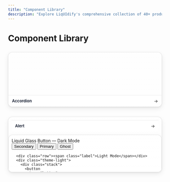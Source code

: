 ```yaml
---
title: "Component Library"
description: "Explore LiqUIdify's comprehensive collection of 40+ production-ready React components"
---
```


# Component Library

<!-- STATIC_COMPONENT_GRID:start -->

<div id="liquidify-static-component-grid">
  <style>
#liquidify-static-component-grid {
  margin: 28px 0 8px;
}
#liquidify-static-component-grid .grid {
  display: grid;
  gap: 16px;
  grid-template-columns: repeat(auto-fill, minmax(260px, 1fr));
}
#liquidify-static-component-grid .tile {
  position: relative;
  border-radius: 14px;
  overflow: clip;
  border: 1px solid rgba(0,0,0,0.1);
  background: linear-gradient(180deg, rgba(255,255,255,0.66), rgba(255,255,255,0.35));
  box-shadow:
    0 6px 16px rgba(0,0,0,0.08),
    0 2px 4px rgba(0,0,0,0.06);
  transition: transform 0.16s ease, box-shadow 0.16s ease, border-color 0.16s ease;
}
#liquidify-static-component-grid .tile:hover {
  transform: translateY(-2px);
  box-shadow:
    0 12px 28px rgba(0,0,0,0.12),
    0 4px 10px rgba(0,0,0,0.08);
  border-color: rgba(0,0,0,0.16);
}
#liquidify-static-component-grid .thumb {
  position: relative;
  min-height: 140px;
  max-height: 180px;
  overflow: hidden;
  display: block;
}
#liquidify-static-component-grid .thumb-inner {
  /* Let previews define their own look; constrain with padding */
  padding: 10px;
}
#liquidify-static-component-grid .meta {
  display: flex;
  align-items: center;
  justify-content: space-between;
  gap: 8px;
  padding: 10px 12px;
  border-top: 1px solid rgba(0,0,0,0.08);
  background: rgba(255,255,255,0.6);
  backdrop-filter: blur(8px);
  -webkit-backdrop-filter: blur(8px);
}
#liquidify-static-component-grid .title {
  font-size: 13px;
  font-weight: 600;
  color: #0f172a;
}
#liquidify-static-component-grid .link {
  text-decoration: none;
  color: inherit;
}
@media (prefers-color-scheme: dark) {
  #liquidify-static-component-grid .tile {
    border-color: rgba(255,255,255,0.14);
    background: linear-gradient(180deg, rgba(20,20,25,0.5), rgba(20,20,25,0.35));
    box-shadow:
      0 8px 20px rgba(0,0,0,0.35),
      0 1px 2px rgba(0,0,0,0.2) inset;
  }
  #liquidify-static-component-grid .meta {
    border-top-color: rgba(255,255,255,0.1);
    background: rgba(255,255,255,0.05);
  }
  #liquidify-static-component-grid .title {
    color: #e5e7eb;
  }
}
  </style>
  <div class="grid">
<a class="link" href="/components/accordion" aria-label="accordion component">
  <div class="tile">
    <div class="thumb">
      <div class="thumb-inner">
        <div id="liquidify-static-thumb-accordion">
  <style>

  </style>
  
</div>
      </div>
    </div>
    <div class="meta">
      <div class="title">Accordion</div>
      <span aria-hidden="true">→</span>
    </div>
  </div>
</a>
<a class="link" href="/components/alert" aria-label="alert component">
  <div class="tile">
    <div class="thumb">
      <div class="thumb-inner">
        <div id="liquidify-static-thumb-alert">
  <style>

  </style>
  <div
</div>
      </div>
    </div>
    <div class="meta">
      <div class="title">Alert</div>
      <span aria-hidden="true">→</span>
    </div>
  </div>
</a>
<a class="link" href="/components/button" aria-label="button component">
  <div class="tile">
    <div class="thumb">
      <div class="thumb-inner">
        <div id="liquidify-static-thumb-button">
  <style>
#liquidify-static-button-preview, #liquidify-static-button-preview{
        height: 100%;
        margin: 0;
      }#liquidify-static-button-preview{
        font-family:
          system-ui,
          -apple-system,
          Segoe UI,
          Roboto,
          Helvetica,
          Arial,
          sans-serif;
        background:
          radial-gradient(
            80rem 60rem at 20% 20%,
            rgba(162, 210, 255, 0.3),
            transparent 60%
          ),
          radial-gradient(
            80rem 60rem at 80% 30%,
            rgba(255, 183, 248, 0.28),
            transparent 60%
          ),
          linear-gradient(135deg, #c9e7ff 0%, #d9d0ff 45%, #ffc9dc 100%);
        display: grid;
        place-items: center;
        padding: 24px;
      }#liquidify-static-button-preview .canvas{
        width: 100%;
        max-width: 720px;
        display: grid;
        gap: 24px;
      }#liquidify-static-button-preview .row{
        display: flex;
        gap: 16px;
        flex-wrap: wrap;
        align-items: center;
      }#liquidify-static-button-preview .label{
        color: #d7dbffcc;
        font-weight: 600;
        letter-spacing: 0.02em;
      }#liquidify-static-button-preview /* Extracted essentials from apps/docs/styles/liquid-glass.css */ #liquidify-static-button-preview{
        /* Base defaults (light-ish) */
        --lg-bg-color: rgba(255, 255, 255, 0.4);
        --lg-bg-readable: rgba(255, 255, 255, 0.75);
        --lg-highlight: rgba(255, 255, 255, 0.85);
        --lg-text: #1a1d21;
        --lg-text-inverse: #ffffff;
        --lg-accent: #007aff;
        --lg-primary: #007aff;
        --lg-primary-light: #5ac8fa;
        --lg-shadow-main:
          0 6px 6px rgba(0, 0, 0, 0.2), 0 0 20px rgba(0, 0, 0, 0.1);
        --lg-shine-shadow:
          inset -10px -8px 0px -11px rgba(255, 255, 255, 1),
          inset 0px -9px 0px -8px rgba(255, 255, 255, 1);
        --lg-shine-filter: blur(1px) drop-shadow(10px 4px 6px black)
          brightness(115%);
        --lg-transition: all 0.4s cubic-bezier(0.175, 0.885, 0.32, 2.2);
        --lg-radius-sm: 1rem; /* 16px */
        --lg-radius-md: 1.25rem; /* 20px */
      }#liquidify-static-button-preview /* Scoped theme variables */ .theme-dark{
        --lg-bg-color: rgba(20, 20, 25, 0.35);
        --lg-bg-readable: rgba(20, 20, 25, 0.75);
        --lg-text: #ffffff;
        --lg-text-inverse: #1a1d21;
        --lg-accent: #5ac8fa;
      }#liquidify-static-button-preview .theme-light{
        /* Lighter glass without adding opaque backgrounds */
        --lg-bg-color: rgba(
          255,
          255,
          255,
          0.28
        ); /* less tint, more see-through */
        --lg-bg-readable: rgba(255, 255, 255, 0.55);
        --lg-highlight: rgba(255, 255, 255, 0.9);
        --lg-text: #1a1d21;
        --lg-text-inverse: #ffffff;
        --lg-accent: #007aff;
      }#liquidify-static-button-preview /* Light theme refinements to reduce milkiness */ .theme-light .liquid-glass{
        border-color: rgba(255, 255, 255, 0.14);
      }#liquidify-static-button-preview .theme-light .liquid-glass::before{
        backdrop-filter: blur(10px) saturate(160%);
        -webkit-backdrop-filter: blur(10px) saturate(160%);
        background: rgba(255, 255, 255, 0.03);
      }#liquidify-static-button-preview .theme-light .liquid-glass::after{
        background: rgba(255, 255, 255, 0.06);
        opacity: 0.45;
      }#liquidify-static-button-preview /* Optional demo surfaces (keep fully translucent) */ .surface-light{
        padding: 16px;
        border-radius: 16px;
        border: 1px solid #ffffff22;
      }#liquidify-static-button-preview /* Make ghost variant even more translucent on light theme */ .theme-light .liquid-glass-button-ghost.liquid-glass{
        border-color: rgba(255, 255, 255, 0.1);
        box-shadow: 0 4px 10px rgba(0, 0, 0, 0.08);
      }#liquidify-static-button-preview .theme-light .liquid-glass-button-ghost.liquid-glass::before{
        backdrop-filter: blur(8px) saturate(140%);
        -webkit-backdrop-filter: blur(8px) saturate(140%);
        background: rgba(255, 255, 255, 0.015);
      }#liquidify-static-button-preview .theme-light .liquid-glass-button-ghost.liquid-glass::after{
        background: rgba(255, 255, 255, 0.04);
        opacity: 0.35;
      }#liquidify-static-button-preview /* Ensure a readable ghost in dark mode with subtle depth */ .theme-dark .liquid-glass-button-ghost.liquid-glass{
        border-color: rgba(255, 255, 255, 0.22); /* slightly stronger edge */
        color: #fff;
        text-shadow: 0 1px 1px rgba(0, 0, 0, 0.38);
        box-shadow:
          0 12px 20px rgba(0, 0, 0, 0.24),
          0 2px 4px rgba(0, 0, 0, 0.14);
      }#liquidify-static-button-preview .theme-dark .liquid-glass-button-ghost.liquid-glass::before{
        backdrop-filter: blur(12px) saturate(185%);
        -webkit-backdrop-filter: blur(12px) saturate(185%);
        background: rgba(255, 255, 255, 0.028);
      }#liquidify-static-button-preview .theme-dark .liquid-glass-button-ghost.liquid-glass::after{
        background: rgba(255, 255, 255, 0.14); /* a touch brighter */
        opacity: 0.62;
        box-shadow:
          inset 1px 1px 0 rgba(255, 255, 255, 0.38),
          inset 0 0 7px rgba(255, 255, 255, 0.22);
      }#liquidify-static-button-preview /* Core container (transparent + layers) */ .liquid-glass{
        position: relative;
        background: transparent;
        border-radius: var(--lg-radius-md);
        overflow: hidden;
        box-shadow: var(--lg-shadow-main);
        color: var(--lg-text);
        transition: var(--lg-transition);
        border: 1px solid rgba(255, 255, 255, 0.1);
      }#liquidify-static-button-preview .liquid-glass::before{
        content: "";
        position: absolute;
        inset: 0;
        border-radius: inherit;
        backdrop-filter: blur(12px) saturate(180%);
        -webkit-backdrop-filter: blur(12px) saturate(180%);
        background: rgba(255, 255, 255, 0.02);
        z-index: -2;
        pointer-events: none;
        transform: translateZ(0);
      }#liquidify-static-button-preview .liquid-glass::after{
        content: "";
        position: absolute;
        inset: 0;
        border-radius: inherit;
        background: rgba(255, 255, 255, 0.1);
        backdrop-filter: blur(1px);
        -webkit-backdrop-filter: blur(1px);
        box-shadow: var(--lg-shine-shadow);
        filter: var(--lg-shine-filter);
        opacity: 0.6;
        z-index: -1;
        pointer-events: none;
        transform: translateZ(0);
      }#liquidify-static-button-preview /* Button component variant */ .liquid-glass-button{
        display: inline-flex;
        align-items: center;
        justify-content: center;
        gap: 0.5rem;
        padding: 12px 28px;
        font-weight: 600;
        font-size: 1rem;
        color: var(--lg-text);
        cursor: pointer;
        user-select: none;
        border: none;
        outline: none;
        border-radius: var(--lg-radius-sm);
      }#liquidify-static-button-preview .liquid-glass-interactive{
        transition: all 0.2s ease-out;
      }#liquidify-static-button-preview .liquid-glass-interactive:hover{
        transform: scale(1.05);
      }#liquidify-static-button-preview .liquid-glass-interactive:active{
        transform: scale(0.95);
        transition: all 0.1s ease-in;
      }#liquidify-static-button-preview .liquid-glass-interactive:focus-visible{
        outline: 2px solid var(--lg-accent);
        outline-offset: 2px;
        box-shadow:
          var(--lg-shadow-main),
          0 0 0 4px rgba(0, 122, 255, 0.2);
      }#liquidify-static-button-preview /* Size helpers from library */ .liquid-glass-sm{
        border-radius: var(--lg-radius-sm);
      }#liquidify-static-button-preview .liquid-glass-md{
        border-radius: var(--lg-radius-md);
      }#liquidify-static-button-preview /* Variant fills for button (primary, #liquidify-static-button-preview secondary, #liquidify-static-button-preview ghost) */ .liquid-glass-button-primary{
        background: linear-gradient(
          135deg,
          var(--lg-primary) 0%,
          var(--lg-primary-light) 100%
        );
        color: var(--lg-text-inverse);
      }#liquidify-static-button-preview .liquid-glass-button-secondary{
        background: var(--lg-bg-color);
        color: var(--lg-text);
      }#liquidify-static-button-preview .liquid-glass-button-ghost{
        background: transparent;
        color: var(--lg-text);
      }#liquidify-static-button-preview /* Layout helpers */ .stack{
        display: flex;
        gap: 12px;
        flex-wrap: wrap;
      }
  </style>
  <div class="canvas">
      <div class="row">
        <span class="label">Liquid Glass Button — Dark Mode</span>
      </div>
      <div class="theme-dark">
        <div class="stack">
          <button
            type="button"
            class="liquid-glass elevated liquid-glass-interactive liquid-glass-button liquid-glass-md liquid-glass-button-secondary"
          >
            Secondary
          </button>
          <button
            type="button"
            class="liquid-glass elevated liquid-glass-interactive liquid-glass-button liquid-glass-md liquid-glass-button-primary"
          >
            Primary
          </button>
          <button
            type="button"
            class="liquid-glass elevated liquid-glass-interactive liquid-glass-button liquid-glass-md liquid-glass-button-ghost"
          >
            Ghost
          </button>
        </div>
      </div>

      <div class="row"><span class="label">Light Mode</span></div>
      <div class="theme-light">
        <div class="stack">
          <button
            type="button"
            class="liquid-glass elevated liquid-glass-interactive liquid-glass-button liquid-glass-md liquid-glass-button-secondary"
          >
            Secondary
          </button>
          <button
            type="button"
            class="liquid-glass elevated liquid-glass-interactive liquid-glass-button liquid-glass-md liquid-glass-button-primary"
          >
            Primary
          </button>
          <button
            type="button"
            class="liquid-glass liquid-glass-interactive liquid-glass-button liquid-glass-md liquid-glass-button-ghost"
          >
            Ghost
          </button>
        </div>
      </div>
    </div>

</div>
      </div>
    </div>
    <div class="meta">
      <div class="title">Button</div>
      <span aria-hidden="true">→</span>
    </div>
  </div>
</a>
<a class="link" href="/components/card" aria-label="card component">
  <div class="tile">
    <div class="thumb">
      <div class="thumb-inner">
        <div id="liquidify-static-thumb-card">
  <style>

  </style>
  <div class="canvas">
      <div class="row">
        <span class="label">
</div>
      </div>
    </div>
    <div class="meta">
      <div class="title">Card</div>
      <span aria-hidden="true">→</span>
    </div>
  </div>
</a>
<a class="link" href="/components/checkbox" aria-label="checkbox component">
  <div class="tile">
    <div class="thumb">
      <div class="thumb-inner">
        <div id="liquidify-static-thumb-checkbox">
  <style>
#liquidify-static-checkbox-preview, #liquidify-static-checkbox-preview{ height: 100%; margin: 0; }#liquidify-static-checkbox-preview{
        font-family: system-ui, -apple-system, Segoe UI, Roboto, Helvetica, Arial, sans-serif;
        background:
          radial-gradient(80rem 60rem at 20% 20%, rgba(162, 210, 255, 0.28), transparent 60%),
          radial-gradient(80rem 60rem at 80% 30%, rgba(255, 183, 248, 0.22), transparent 60%),
          linear-gradient(135deg, #c9e7ff 0%, #d9d0ff 45%, #ffc9dc 100%);
        display: grid; place-items: center; padding: 24px; color: #0f172a;
      }#liquidify-static-checkbox-preview{
        --lg-text: #0f172a; --lg-text-subtle: #334155;
        --lg-border: rgba(255, 255, 255, 0.22); --lg-bg-tint: rgba(255, 255, 255, 0.05);
        --lg-primary: #007aff; --lg-success: #16a34a; --lg-error: #ef4444;
        --lg-shadow: 0 12px 22px rgba(0,0,0,0.18), 0 2px 6px rgba(0,0,0,0.1);
        --lg-radius-md: 12px; --lg-transition: 160ms cubic-bezier(0.2, 0.8, 0.2, 1);
      }#liquidify-static-checkbox-preview .theme-dark{ --lg-text: #f8fafc; --lg-text-subtle: #cbd5e1; --lg-border: rgba(255,255,255,0.18); --lg-bg-tint: rgba(255,255,255,0.03); }#liquidify-static-checkbox-preview .canvas{ width: 100%; max-width: 900px; display: grid; gap: 18px; }#liquidify-static-checkbox-preview .row{ display: flex; gap: 16px; align-items: center; flex-wrap: wrap; }#liquidify-static-checkbox-preview .label{ color: #111827cc; font-weight: 600; letter-spacing: 0.02em; }#liquidify-static-checkbox-preview .theme-dark .label{ color: #e5e7ebcc; }#liquidify-static-checkbox-preview .surface{ padding: 16px; border-radius: 16px; border: 1px solid rgba(255,255,255,0.12); background: rgba(255,255,255,0.06); backdrop-filter: blur(6px); -webkit-backdrop-filter: blur(6px); }#liquidify-static-checkbox-preview .stack{ display: grid; grid-template-columns: repeat(auto-fit, minmax(240px, 1fr)); gap: 14px 18px; }#liquidify-static-checkbox-preview .group{ display: grid; gap: 10px; }#liquidify-static-checkbox-preview .field-label{ font-size: 12px; font-weight: 600; letter-spacing: 0.015em; color: var(--lg-text-subtle); }#liquidify-static-checkbox-preview .chk{ --size: 18px; display: inline-flex; align-items: center; gap: 10px; user-select: none; cursor: pointer; color: var(--lg-text); font-weight: 500; letter-spacing: 0.01em; }#liquidify-static-checkbox-preview .box{ position: relative; width: var(--size); height: var(--size); border-radius: 6px; border: 1px solid var(--lg-border); background: transparent; box-shadow: var(--lg-shadow); overflow: hidden; isolation: isolate; }#liquidify-static-checkbox-preview .box::before{ content: ""; position: absolute; inset: 0; border-radius: inherit; backdrop-filter: blur(10px) saturate(170%); -webkit-backdrop-filter: blur(10px) saturate(170%); background: var(--lg-bg-tint); z-index: -2; }#liquidify-static-checkbox-preview .box::after{ content: ""; position: absolute; inset: 0; border-radius: inherit; background: linear-gradient(to bottom, rgba(255,255,255,0.18), rgba(255,255,255,0.06)); opacity: 0.6; z-index: -1; }#liquidify-static-checkbox-preview .native{ position: absolute; opacity: 0; pointer-events: none; }#liquidify-static-checkbox-preview .mark{ position: absolute; inset: 0; display: grid; place-items: center; opacity: 0; transform: scale(0.7); transition: opacity var(--lg-transition), transform var(--lg-transition); color: white; }#liquidify-static-checkbox-preview .check-bg{ position: absolute; inset: 0; border-radius: 6px; background: linear-gradient(135deg, #2ea0ff, #007aff 60%); opacity: 0; transition: opacity var(--lg-transition); }#liquidify-static-checkbox-preview .native:focus-visible + .box{ outline: 2px solid rgba(0, 122, 255, 0.6); outline-offset: 2px; }#liquidify-static-checkbox-preview .native:checked + .box .check-bg{ opacity: 1; }#liquidify-static-checkbox-preview .native:checked + .box .mark{ opacity: 1; transform: scale(1); }#liquidify-static-checkbox-preview .chk.disabled{ opacity: 0.65; cursor: not-allowed; }#liquidify-static-checkbox-preview .variant-success .check-bg{ background: linear-gradient(135deg, #28d37a, #16a34a 60%); }#liquidify-static-checkbox-preview .variant-error .check-bg{ background: linear-gradient(135deg, #ff7a7a, #ef4444 60%); }@media (max-width: 480px){#liquidify-static-checkbox-preview .surface{ padding: 12px; }}@media (prefers-reduced-motion: reduce){#liquidify-static-checkbox-preview .mark, #liquidify-static-checkbox-preview .check-bg{ transition: none; }}
  </style>
  <div class="canvas">
      <div class="row"><span class="label">Liquid Glass Checkbox — Dark</span></div>
      <div class="theme-dark surface">
        <div class="stack" role="group" aria-label="Checkbox dark examples">
          <div class="group">
            <div class="field-label">Default</div>
            <label class="chk">
              <input class="native" type="checkbox" />
              <span class="box">
                <span class="check-bg"></span>
                <span class="mark" aria-hidden="true">
                  <svg width="14" height="14" viewBox="0 0 24 24" fill="none" stroke="currentColor" stroke-width="3" stroke-linecap="round" stroke-linejoin="round">
                    <polyline points="20 6 9 17 4 12" />
                  </svg>
                </span>
              </span>
              Receive updates
            </label>
            <label class="chk">
              <input class="native" type="checkbox" checked />
              <span class="box">
                <span class="check-bg"></span>
                <span class="mark" aria-hidden="true">
                  <svg width="14" height="14" viewBox="0 0 24 24" fill="none" stroke="currentColor" stroke-width="3" stroke-linecap="round" stroke-linejoin="round">
                    <polyline points="20 6 9 17 4 12" />
                  </svg>
                </span>
              </span>
              Marketing emails
            </label>
          </div>

          <div class="group variant-success">
            <div class="field-label">Success</div>
            <label class="chk">
              <input class="native" type="checkbox" checked />
              <span class="box">
                <span class="check-bg"></span>
                <span class="mark" aria-hidden="true">
                  <svg width="14" height="14" viewBox="0 0 24 24" fill="none" stroke="currentColor" stroke-width="3" stroke-linecap="round" stroke-linejoin="round">
                    <polyline points="20 6 9 17 4 12" />
                  </svg>
                </span>
              </span>
              Terms accepted
            </label>
          </div>

          <div class="group variant-error">
            <div class="field-label">Error</div>
            <label class="chk">
              <input class="native" type="checkbox" />
              <span class="box">
                <span class="check-bg"></span>
                <span class="mark" aria-hidden="true">
                  <svg width="14" height="14" viewBox="0 0 24 24" fill="none" stroke="currentColor" stroke-width="3" stroke-linecap="round" stroke-linejoin="round">
                    <polyline points="20 6 9 17 4 12" />
                  </svg>
                </span>
              </span>
              I agree (required)
            </label>
          </div>

          <div class="group">
            <div class="field-label">Disabled</div>
            <label class="chk disabled" aria-disabled="true">
              <input class="native" type="checkbox" disabled checked />
              <span class="box">
                <span class="check-bg"></span>
                <span class="mark" aria-hidden="true">
                  <svg width="14" height="14" viewBox="0 0 24 24" fill="none" stroke="currentColor" stroke-width="3" stroke-linecap="round" stroke-linejoin="round">
                    <polyline points="20 6 9 17 4 12" />
                  </svg>
                </span>
              </span>
              Notifications
            </label>
          </div>
        </div>
      </div>

      <div class="row"><span class="label">Light</span></div>
      <div class="surface">
        <div class="stack" role="group" aria-label="Checkbox light examples">
          <label class="chk">
            <input class="native" type="checkbox" />
            <span class="box">
              <span class="check-bg"></span>
              <span class="mark" aria-hidden="true">
                <svg width="14" height="14" viewBox="0 0 24 24" fill="none" stroke="currentColor" stroke-width="3" stroke-linecap="round" stroke-linejoin="round">
                  <polyline points="20 6 9 17 4 12" />
                </svg>
              </span>
            </span>
            Subscribe
          </label>
          <label class="chk">
            <input class="native" type="checkbox" checked />
            <span class="box">
              <span class="check-bg"></span>
              <span class="mark" aria-hidden="true">
                <svg width="14" height="14" viewBox="0 0 24 24" fill="none" stroke="currentColor" stroke-width="3" stroke-linecap="round" stroke-linejoin="round">
                  <polyline points="20 6 9 17 4 12" />
                </svg>
              </span>
            </span>
            Newsletter
          </label>
        </div>
      </div>
    </div>

</div>
      </div>
    </div>
    <div class="meta">
      <div class="title">Checkbox</div>
      <span aria-hidden="true">→</span>
    </div>
  </div>
</a>
<a class="link" href="/components/checkbox-group" aria-label="checkbox-group component">
  <div class="tile">
    <div class="thumb">
      <div class="thumb-inner">
        <div id="liquidify-static-thumb-checkbox-group">
  <style>

  </style>
  
</div>
      </div>
    </div>
    <div class="meta">
      <div class="title">Checkbox Group</div>
      <span aria-hidden="true">→</span>
    </div>
  </div>
</a>
<a class="link" href="/components/combobox" aria-label="combobox component">
  <div class="tile">
    <div class="thumb">
      <div class="thumb-inner">
        <div id="liquidify-static-thumb-combobox">
  <style>

  </style>
  
</div>
      </div>
    </div>
    <div class="meta">
      <div class="title">Combobox</div>
      <span aria-hidden="true">→</span>
    </div>
  </div>
</a>
<a class="link" href="/components/input" aria-label="input component">
  <div class="tile">
    <div class="thumb">
      <div class="thumb-inner">
        <div id="liquidify-static-thumb-input">
  <style>
#liquidify-static-input-preview, #liquidify-static-input-preview{
        height: 100%;
        margin: 0;
      }#liquidify-static-input-preview{
        font-family:
          system-ui,
          -apple-system,
          Segoe UI,
          Roboto,
          Helvetica,
          Arial,
          sans-serif;
        background:
          radial-gradient(
            80rem 60rem at 20% 20%,
            rgba(162, 210, 255, 0.28),
            transparent 60%
          ),
          radial-gradient(
            80rem 60rem at 80% 30%,
            rgba(255, 183, 248, 0.22),
            transparent 60%
          ),
          linear-gradient(135deg, #c9e7ff 0%, #d9d0ff 45%, #ffc9dc 100%);
        display: grid;
        place-items: center;
        padding: 24px;
        color: #0f172a;
      }#liquidify-static-input-preview /* Tokens */ #liquidify-static-input-preview{
        --lg-text: #0f172a;
        --lg-text-subtle: #334155;
        --lg-text-inverse: #ffffff;

        --lg-border: rgba(255, 255, 255, 0.22);
        --lg-border-strong: rgba(255, 255, 255, 0.32);
        --lg-bg-tint: rgba(255, 255, 255, 0.05);

        --lg-primary: #007aff;
        --lg-success: #16a34a;
        --lg-error: #ef4444;
        --lg-warning: #d97706;

        --lg-shadow:
          0 12px 22px rgba(0, 0, 0, 0.18), 0 2px 6px rgba(0, 0, 0, 0.1);

        --lg-radius-sm: 10px;
        --lg-radius-md: 12px;

        --lg-transition: 160ms cubic-bezier(0.2, 0.8, 0.2, 1);
      }#liquidify-static-input-preview .theme-dark{
        --lg-text: #f8fafc;
        --lg-text-subtle: #cbd5e1;
        --lg-border: rgba(255, 255, 255, 0.18);
        --lg-border-strong: rgba(255, 255, 255, 0.3);
        --lg-bg-tint: rgba(255, 255, 255, 0.03);
      }#liquidify-static-input-preview /* Layout helpers */ .canvas{
        width: 100%;
        max-width: 1000px;
        display: grid;
        gap: 18px;
      }#liquidify-static-input-preview .row{
        display: flex;
        gap: 16px;
        flex-wrap: wrap;
        align-items: center;
      }#liquidify-static-input-preview .label{
        color: #111827cc;
        font-weight: 600;
        letter-spacing: 0.02em;
      }#liquidify-static-input-preview .theme-dark .label{
        color: #e5e7ebcc;
      }#liquidify-static-input-preview .stack{
        display: grid;
        grid-template-columns: repeat(auto-fit, minmax(260px, 1fr));
        gap: 16px;
        width: 100%;
      }#liquidify-static-input-preview /* Field block: label + control + message */ .field-block{
        display: grid;
        gap: 8px;
        min-width: 0;
      }#liquidify-static-input-preview .field-label{
        font-size: 12px;
        font-weight: 600;
        letter-spacing: 0.015em;
        color: var(--lg-text-subtle);
      }#liquidify-static-input-preview .field-msg{
        font-size: 12px;
        line-height: 1.3;
        color: var(--lg-text-subtle);
        min-height: 1em;
      }#liquidify-static-input-preview .field-msg.success{
        color: #16a34a;
      }#liquidify-static-input-preview .field-msg.error{
        color: #ef4444;
      }#liquidify-static-input-preview .field-msg.warning{
        color: #d97706;
      }#liquidify-static-input-preview /* Liquid-glass field wrapper */ .field{
        position: relative;
        border-radius: var(--lg-radius-md);
        border: 1px solid var(--lg-border);
        background: transparent;
        overflow: hidden;
        isolation: isolate;
        box-shadow: var(--lg-shadow);
        transition:
          border-color var(--lg-transition),
          box-shadow var(--lg-transition);
      }#liquidify-static-input-preview .field::before{
        content: "";
        position: absolute;
        inset: 0;
        border-radius: inherit;
        backdrop-filter: blur(12px) saturate(175%);
        -webkit-backdrop-filter: blur(12px) saturate(175%);
        background: var(--lg-bg-tint);
        z-index: -2;
        pointer-events: none;
        transform: translateZ(0);
      }#liquidify-static-input-preview .field::after{
        content: "";
        position: absolute;
        inset: 0;
        border-radius: inherit;
        background: linear-gradient(
          to bottom,
          rgba(255, 255, 255, 0.16),
          rgba(255, 255, 255, 0.07)
        );
        filter: brightness(1.04);
        opacity: 0.55;
        z-index: -1;
        pointer-events: none;
      }#liquidify-static-input-preview /* Input element */ .input{
        appearance: none;
        -webkit-appearance: none;
        width: 100%;
        min-width: 0;
        padding: 12px 12px 12px 40px;
        background: transparent;
        border: none;
        outline: none;
        color: var(--lg-text);
        font-size: 14px;
        font-weight: 500;
        letter-spacing: 0.01em;
        caret-color: var(--lg-primary);
      }#liquidify-static-input-preview .input::placeholder{
        color: rgba(51, 65, 85, 0.7);
      }#liquidify-static-input-preview /* Leading icon (decorative) */ .icon{
        position: absolute;
        left: 12px;
        top: 50%;
        transform: translateY(-50%);
        width: 18px;
        height: 18px;
        opacity: 0.9;
        color: var(--lg-text-subtle);
        pointer-events: none;
      }#liquidify-static-input-preview .icon svg{
        display: block;
        width: 100%;
        height: 100%;
      }#liquidify-static-input-preview /* Focus ring (pure CSS) */ .focus-ring{
        position: absolute;
        inset: -3px;
        border-radius: calc(var(--lg-radius-md) + 3px);
        pointer-events: none;
        opacity: 0;
        transition: opacity var(--lg-transition);
        box-shadow:
          0 0 0 3px rgba(0, 122, 255, 0.15),
          0 0 0 1px rgba(0, 122, 255, 0.6) inset;
      }#liquidify-static-input-preview .input:focus-visible ~ .focus-ring{
        opacity: 1;
      }#liquidify-static-input-preview /* Semantic states */ .field.is-success{
        border-color: rgba(22, 163, 74, 0.6);
      }#liquidify-static-input-preview .field.is-error{
        border-color: rgba(239, 68, 68, 0.65);
      }#liquidify-static-input-preview .field.is-warning{
        border-color: rgba(217, 119, 6, 0.65);
      }#liquidify-static-input-preview /* Disabled / read-only */ .input:disabled{
        opacity: 0.7;
        cursor: not-allowed;
      }#liquidify-static-input-preview .input[readonly]{
        opacity: 0.95;
      }#liquidify-static-input-preview /* Demo surface container (kept translucent) */ .surface{
        padding: 16px;
        border-radius: 16px;
        border: 1px solid rgba(255, 255, 255, 0.12);
        background: rgba(255, 255, 255, 0.06);
        backdrop-filter: blur(6px);
        -webkit-backdrop-filter: blur(6px);
      }#liquidify-static-input-preview /* Mobile tweaks */ @media (max-width: 480px){
        .surface {
          padding: 12px;
        }
        .input {
          font-size: 13.5px;
          padding: 10px 10px 10px 38px;
        }
      }#liquidify-static-input-preview /* Reduced motion */ @media (prefers-reduced-motion: reduce){
        .field,
        .focus-ring {
          transition: none;
        }
      }

  </style>
  <div class="canvas">
      <div class="row">
        <span class="label">Liquid Glass Input — Dark Mode</span>
      </div>

      <div class="theme-dark surface">
        <div
          class="stack"
          role="group"
          aria-label="Static liquid glass input preview (dark)"
        >
          <!-- Default -->
          <div class="field-block">
            <label class="field-label" for="dark-name">Name</label>
            <div class="field">
              <span class="icon" aria-hidden="true">
                <svg
                  viewBox="0 0 24 24"
                  fill="none"
                  stroke="currentColor"
                  stroke-width="1.8"
                  stroke-linecap="round"
                  stroke-linejoin="round"
                >
                  <path d="M20 21v-2a4 4 0 0 0-4-4H8a4 4 0 0 0-4 4v2" />
                  <circle cx="12" cy="7" r="4" />
                </svg>
              </span>
              <input
                id="dark-name"
                class="input"
                type="text"
                placeholder="Enter your name"
              />
              <span class="focus-ring" aria-hidden="true"></span>
            </div>
            <div class="field-msg" aria-live="polite"></div>
          </div>

          <!-- Email (success) -->
          <div class="field-block">
            <label class="field-label" for="dark-email">Email Address</label>
            <div class="field is-success">
              <span class="icon" aria-hidden="true">
                <svg
                  viewBox="0 0 24 24"
                  fill="none"
                  stroke="currentColor"
                  stroke-width="1.8"
                  stroke-linecap="round"
                  stroke-linejoin="round"
                >
                  <path d="M4 8l8 5 8-5" />
                  <rect x="4" y="4" width="16" height="16" rx="2" ry="2"></rect>
                </svg>
              </span>
              <input
                id="dark-email"
                class="input"
                type="email"
                placeholder="name@domain.com"
                value="hello@liquidify.dev"
              />
              <span class="focus-ring" aria-hidden="true"></span>
            </div>
            <div class="field-msg success" aria-live="polite">Looks good</div>
          </div>

          <!-- Password (error) -->
          <div class="field-block">
            <label class="field-label" for="dark-pass">Password</label>
            <div class="field is-error">
              <span class="icon" aria-hidden="true">
                <svg
                  viewBox="0 0 24 24"
                  fill="none"
                  stroke="currentColor"
                  stroke-width="1.8"
                  stroke-linecap="round"
                  stroke-linejoin="round"
                >
                  <path d="M12 9v4m0 4h.01" />
                  <path
                    d="M10.29 3.86l-7.5 12.99A2 2 0 004.5 20h15a2 2 0 001.71-3.15l-7.5-12.99a2 2 0 00-3.42 0z"
                  />
                </svg>
              </span>
              <input
                id="dark-pass"
                class="input"
                type="password"
                placeholder="Enter a strong password"
              />
              <span class="focus-ring" aria-hidden="true"></span>
            </div>
            <div class="field-msg error" aria-live="polite">
              This field is required
            </div>
          </div>

          <!-- Disabled -->
          <div class="field-block">
            <label class="field-label" for="dark-disabled">Disabled</label>
            <div class="field">
              <span class="icon" aria-hidden="true">
                <svg
                  viewBox="0 0 24 24"
                  fill="none"
                  stroke="currentColor"
                  stroke-width="1.8"
                  stroke-linecap="round"
                  stroke-linejoin="round"
                >
                  <circle cx="12" cy="12" r="10" />
                  <path d="M4.93 4.93l14.14 14.14" />
                </svg>
              </span>
              <input
                id="dark-disabled"
                class="input"
                type="text"
                placeholder="Disabled input"
                disabled
              />
              <span class="focus-ring" aria-hidden="true"></span>
            </div>
            <div class="field-msg" aria-live="polite"></div>
          </div>
        </div>
      </div>

      <div class="row">
        <span class="label">Light Mode</span>
      </div>

      <div class="surface">
        <div
          class="stack"
          role="group"
          aria-label="Static liquid glass input preview (light)"
        >
          <!-- Default -->
          <div class="field-block">
            <label class="field-label" for="light-name">Name</label>
            <div class="field">
              <span class="icon" aria-hidden="true">
                <svg
                  viewBox="0 0 24 24"
                  fill="none"
                  stroke="currentColor"
                  stroke-width="1.8"
                  stroke-linecap="round"
                  stroke-linejoin="round"
                >
                  <path d="M20 21v-2a4 4 0 0 0-4-4H8a4 4 0 0 0-4 4v2" />
                  <circle cx="12" cy="7" r="4" />
                </svg>
              </span>
              <input
                id="light-name"
                class="input"
                type="text"
                placeholder="Enter your name"
              />
              <span class="focus-ring" aria-hidden="true"></span>
            </div>
            <div class="field-msg" aria-live="polite"></div>
          </div>

          <!-- Email (read-only) -->
          <div class="field-block">
            <label class="field-label" for="light-email">Email Address</label>
            <div class="field">
              <span class="icon" aria-hidden="true">
                <svg
                  viewBox="0 0 24 24"
                  fill="none"
                  stroke="currentColor"
                  stroke-width="1.8"
                  stroke-linecap="round"
                  stroke-linejoin="round"
                >
                  <path d="M4 8l8 5 8-5" />
                  <rect x="4" y="4" width="16" height="16" rx="2" ry="2"></rect>
                </svg>
              </span>
              <input
                id="light-email"
                class="input"
                type="email"
                value="read-only@liquidify.dev"
                readonly
              />
              <span class="focus-ring" aria-hidden="true"></span>
            </div>
            <div class="field-msg" aria-live="polite">Read-only value</div>
          </div>

          <!-- Warning -->
          <div class="field-block">
            <label class="field-label" for="light-website">Website</label>
            <div class="field is-warning">
              <span class="icon" aria-hidden="true">
                <svg
                  viewBox="0 0 24 24"
                  fill="none"
                  stroke="currentColor"
                  stroke-width="1.8"
                  stroke-linecap="round"
                  stroke-linejoin="round"
                >
                  <circle cx="12" cy="12" r="10" />
                  <path d="M12 8v4m0 4h.01" />
                </svg>
              </span>
              <input
                id="light-website"
                class="input"
                type="url"
                placeholder="https://"
              />
              <span class="focus-ring" aria-hidden="true"></span>
            </div>
            <div class="field-msg warning" aria-live="polite">
              Please include protocol (e.g., https://)
            </div>
          </div>
        </div>
      </div>
    </div>

</div>
      </div>
    </div>
    <div class="meta">
      <div class="title">Input</div>
      <span aria-hidden="true">→</span>
    </div>
  </div>
</a>
<a class="link" href="/components/number-input" aria-label="number-input component">
  <div class="tile">
    <div class="thumb">
      <div class="thumb-inner">
        <div id="liquidify-static-thumb-number-input">
  <style>
#liquidify-static-number-input-preview, #liquidify-static-number-input-preview{
        height: 100%;
        margin: 0;</head></title}
  </style>
  <div class="canvas">
</div>
      </div>
    </div>
    <div class="meta">
      <div class="title">Number Input</div>
      <span aria-hidden="true">→</span>
    </div>
  </div>
</a>
<a class="link" href="/components/radio-group" aria-label="radio-group component">
  <div class="tile">
    <div class="thumb">
      <div class="thumb-inner">
        <div id="liquidify-static-thumb-radio-group">
  <style>
#liquidify-static-radio-group-preview </title>> /* Page backdrop (the injector will scope this stylesheet when embedding) */ html, #liquidify-static-radio-group-preview{
        height: 100%;
        margin: 0;
      }#liquidify-static-radio-group-preview{
        font-family:
          system-ui,
          -apple-system,
          Segoe UI,
          Roboto,
          Helvetica,
          Arial,
          sans-serif;
        background:
          radial-gradient(
            80rem 60rem at 20% 20%,
            rgba(162, 210, 255, 0.28),
            transparent 60%
          ),
          radial-gradient(
            80rem 60rem at 80% 30%,
            rgba(255, 183, 248, 0.22),
            transparent 60%
          ),
          linear-gradient(135deg, #c9e7ff 0%, #d9d0ff 45%, #ffc9dc 100%);
        display: grid;
        place-items: center;
        padding: 24px;
        color: #0f172a;
      }#liquidify-static-radio-group-preview /* Design tokens */ #liquidify-static-radio-group-preview{
        --lg-text: #0f172a;
        --lg-text-subtle: #334155;

        --lg-border: rgba(255, 255, 255, 0.22);
        --lg-border-strong: rgba(255, 255, 255, 0.32);
        --lg-bg-tint: rgba(255, 255, 255, 0.05);

        --lg-primary: #007aff;

        --lg-shadow:
          0 12px 22px rgba(0, 0, 0, 0.18), 0 2px 6px rgba(0, 0, 0, 0.1);

        --lg-radius-md: 12px;

        --lg-transition: 160ms cubic-bezier(0.2, 0.8, 0.2, 1);
      }#liquidify-static-radio-group-preview .theme-dark{
        --lg-text: #f8fafc;
        --lg-text-subtle: #cbd5e1;
        --lg-border: rgba(255, 255, 255, 0.18);
        --lg-border-strong: rgba(255, 255, 255, 0.28);
        --lg-bg-tint: rgba(255, 255, 255, 0.03);
      }#liquidify-static-radio-group-preview /* Layout helpers */ .canvas{
        width: 100%;
        max-width: 1000px;
        display: grid;
        gap: 18px;
      }#liquidify-static-radio-group-preview .row{
        display: flex;
        gap: 16px;
        align-items: center;
        flex-wrap: wrap;
      }#liquidify-static-radio-group-preview .label{
        color: #111827cc;
        font-weight: 600;
        letter-spacing: 0.02em;
      }#liquidify-static-radio-group-preview .theme-dark .label{
        color: #e5e7ebcc;
      }#liquidify-static-radio-group-preview .surface{
        padding: 16px;
        border-radius: 16px;
        border: 1px solid rgba(255, 255, 255, 0.12);
        background: rgba(255, 255, 255, 0.06);
        backdrop-filter: blur(6px);
        -webkit-backdrop-filter: blur(6px);
      }#liquidify-static-radio-group-preview /* Fieldset + legend for grouping */ .fieldset{
        border: 1px dashed rgba(255, 255, 255, 0.18);
        border-radius: 14px;
        padding: 14px 16px;
      }#liquidify-static-radio-group-preview .legend{
        font-size: 12px;
        font-weight: 700;
        letter-spacing: 0.04em;
        color: var(--lg-text-subtle);
        text-transform: uppercase;
        padding: 0 6px;
      }#liquidify-static-radio-group-preview .options{
        display: grid;
        gap: 10px;
        margin-top: 10px;
      }#liquidify-static-radio-group-preview /* Radio control */ .rad{
        --size: 18px;
        display: inline-flex;
        align-items: center;
        gap: 10px;
        user-select: none;
        cursor: pointer;
        color: var(--lg-text);
        font-weight: 500;
        letter-spacing: 0.01em;
      }#liquidify-static-radio-group-preview .dotbox{
        position: relative;
        width: var(--size);
        height: var(--size);
        border-radius: 999px;
        border: 1px solid var(--lg-border);
        background: transparent;
        box-shadow: var(--lg-shadow);
        overflow: hidden;
        isolation: isolate;
      }#liquidify-static-radio-group-preview .dotbox::before{
        content: "";
        position: absolute;
        inset: 0;
        border-radius: inherit;
        backdrop-filter: blur(10px) saturate(170%);
        -webkit-backdrop-filter: blur(10px) saturate(170%);
        background: var(--lg-bg-tint);
        z-index: -2;
      }#liquidify-static-radio-group-preview .dotbox::after{
        content: "";
        position: absolute;
        inset: 0;
        border-radius: inherit;
        background: linear-gradient(
          to bottom,
          rgba(255, 255, 255, 0.18),
          rgba(255, 255, 255, 0.06)
        );
        opacity: 0.6;
        z-index: -1;
      }#liquidify-static-radio-group-preview /* Visually hide native input while keeping it accessible */ .native{
        position: absolute;
        opacity: 0;
        pointer-events: none;
      }#liquidify-static-radio-group-preview .indicator{
        position: absolute;
        inset: 3px;
        border-radius: 999px;
        background: linear-gradient(135deg, #2ea0ff, #007aff 60%);
        opacity: 0;
        transform: scale(0.7);
        transition: opacity var(--lg-transition), transform var(--lg-transition);
      }#liquidify-static-radio-group-preview /* Focus + checked states */ .native:checked + .dotbox .indicator{
        opacity: 1;
        transform: scale(1);
      }#liquidify-static-radio-group-preview .native:focus-visible + .dotbox{
        outline: 2px solid rgba(0, 122, 255, 0.6);
        outline-offset: 2px;
      }#liquidify-static-radio-group-preview /* Disabled (optional example) */ .rad[aria-disabled="true"]{
        opacity: 0.65;
        cursor: not-allowed;
      }#liquidify-static-radio-group-preview /* Mobile tweaks */ @media (max-width: 480px){
        .surface {
          padding: 12px;
        }
      }#liquidify-static-radio-group-preview /* Reduced motion */ @media (prefers-reduced-motion: reduce){
        .indicator {
          transition: none;
        }
      }

  </style>
  <div class="canvas">
      <div
</div>
      </div>
    </div>
    <div class="meta">
      <div class="title">Radio Group</div>
      <span aria-hidden="true">→</span>
    </div>
  </div>
</a>
<a class="link" href="/components/select" aria-label="select component">
  <div class="tile">
    <div class="thumb">
      <div class="thumb-inner">
        <div id="liquidify-static-thumb-select">
  <style>

  </style>
  <div class="
</div>
      </div>
    </div>
    <div class="meta">
      <div class="title">Select</div>
      <span aria-hidden="true">→</span>
    </div>
  </div>
</a>
<a class="link" href="/components/switch" aria-label="switch component">
  <div class="tile">
    <div class="thumb">
      <div class="thumb-inner">
        <div id="liquidify-static-thumb-switch">
  <style>

  </style>
  <div class="canvas">
</div>
      </div>
    </div>
    <div class="meta">
      <div class="title">Switch</div>
      <span aria-hidden="true">→</span>
    </div>
  </div>
</a>
<a class="link" href="/components/textarea" aria-label="textarea component">
  <div class="tile">
    <div class="thumb">
      <div class="thumb-inner">
        <div id="liquidify-static-thumb-textarea">
  <style>

  </style>
  
</div>
      </div>
    </div>
    <div class="meta">
      <div class="title">Textarea</div>
      <span aria-hidden="true">→</span>
    </div>
  </div>
</a>
  </div>
</div>
<!-- STATIC_COMPONENT_GRID:end -->

LiqUIdify provides **40+ carefully crafted components** that combine stunning liquid glass aesthetics with rock-solid functionality. Each component is built with **TypeScript**, tested for **accessibility**, and optimized for **performance**.

## 🎯 Component Categories

<CardGroup cols={2}>
  <Card title="Core System" icon="cube" href="#core-system">
    Foundation components that power the liquid glass experience
  </Card>
  <Card title="Form Controls" icon="square-check" href="#form-controls">
    Interactive form elements with beautiful validation states
  </Card>
  <Card title="Layout & Containers" icon="grid-2" href="#layout--containers">
    Flexible containers for organizing your interface
  </Card>
  <Card title="Navigation" icon="compass" href="#navigation">
    Smooth, responsive navigation components
  </Card>
  <Card title="Feedback & Loading" icon="bell" href="#feedback--loading">
    Keep users informed with elegant notifications and progress indicators
  </Card>
  <Card title="Data Display" icon="table" href="#data-display">
    Present information clearly with tables, timelines, and more
  </Card>
  <Card title="Utility" icon="wrench" href="#utility">
    Powerful utility components for advanced interactions
  </Card>
</CardGroup>
---

## Core System

Essential components that provide the foundation for liquid glass interfaces.

<CardGroup cols={3}>
  <Card title="LiquidGlass" href="/components/liquid-glass">
    The signature component that creates beautiful glassmorphism effects with
    backdrop blur and layered transparency.
  </Card>
  <Card title="ThemeProvider" href="/components/theme-provider">
    Context provider for managing light/dark themes with system preference
    detection and smooth transitions.
  </Card>
  <Card title="ThemeToggle" href="/components/theme-toggle">
    Elegant toggle component for switching between light and dark modes with
    animated transitions.
  </Card>
</CardGroup>

---

## Form Controls

Beautiful, accessible form components with built-in validation and liquid glass styling.

<CardGroup cols={3}>
  <Card title="Button" href="/components/button">
    Interactive buttons with magnetic hover effects, multiple variants, and
    loading states.
  </Card>
  <Card title="Input" href="/components/input">
    Text inputs with floating labels, validation states, and glass morphism
    effects.
  </Card>
  <Card title="Textarea" href="/components/textarea">
    Multi-line text inputs with auto-resizing and character counting
    capabilities.
  </Card>
  <Card title="Select" href="/components/select">
    Dropdown selects with search, multi-select, and custom option rendering.
  </Card>
  <Card title="Checkbox" href="/components/checkbox">
    Stylish checkboxes with indeterminate states and smooth animations.
  </Card>
  <Card title="Radio Group" href="/components/radio-group">
    Radio button groups with customizable layouts and validation.
  </Card>
  <Card title="Switch" href="/components/switch">
    iOS-style toggle switches with haptic feedback simulation.
  </Card>
  <Card title="Slider" href="/components/slider">
    Range sliders with multiple handles, marks, and custom formatting.
  </Card>
  <Card title="File Upload" href="/components/file-upload">
    Drag-and-drop file upload with progress indicators and preview.
  </Card>
  <Card title="Date Picker" href="/components/date-picker">
    Beautiful calendar interface with range selection and localization.
  </Card>
  <Card title="Number Input" href="/components/number-input">
    Numeric inputs with step controls, formatting, and validation.
  </Card>
  <Card title="Checkbox Group" href="/components/checkbox-group">
    Multiple checkbox selection with "select all" functionality.
  </Card>
</CardGroup>

---

## Layout & Containers

Flexible components for structuring and organizing your interface.

<CardGroup cols={3}>
  <Card title="Card" href="/components/card">
    Versatile containers with headers, footers, and liquid glass effects.
  </Card>
  <Card title="Modal" href="/components/modal">
    Accessible modal dialogs with backdrop blur and smooth animations.
  </Card>
  <Card title="Drawer" href="/components/drawer">
    Sliding panels that emerge from screen edges with gesture support.
  </Card>
  <Card title="Accordion" href="/components/accordion">
    Collapsible content sections with smooth expand/collapse animations.
  </Card>
  <Card title="Popover" href="/components/popover">
    Floating content containers with smart positioning and arrows.
  </Card>
  <Card title="Portal" href="/components/portal">
    Render components outside their parent DOM hierarchy.
  </Card>
</CardGroup>

---

## Navigation

Smooth, responsive navigation components for intuitive user experiences.

<CardGroup cols={3}>
  <Card title="Tabs" href="/components/tabs">
    Tabbed interfaces with underline animations and keyboard navigation.
  </Card>
  <Card title="Breadcrumbs" href="/components/breadcrumbs">
    Navigation trails with separators and truncation for long paths.
  </Card>
  <Card title="Pagination" href="/components/pagination">
    Page navigation with jump-to-page and responsive behavior.
  </Card>
  <Card title="Navbar" href="/components/navbar">
    Responsive navigation bars with liquid glass backdrop effects.
  </Card>
  <Card title="Sidebar" href="/components/sidebar">
    Collapsible navigation sidebars with smooth transitions.
  </Card>
  <Card title="Mobile Nav" href="/components/mobile-nav">
    Mobile-optimized navigation with gesture-friendly interactions.
  </Card>
</CardGroup>

---

## Feedback & Loading

Keep users informed with beautiful feedback and progress components.

<CardGroup cols={3}>
  <Card title="Alert" href="/components/alert">
    Contextual alerts with icons, actions, and dismissal options.
  </Card>
  <Card title="Banner" href="/components/banner">
    Full-width promotional or informational banners.
  </Card>
  <Card title="Toast" href="/components/toast">
    Temporary notifications with stacking and queue management.
  </Card>
  <Card title="Tooltip" href="/components/tooltip">
    Helpful hover tooltips with smart positioning and delays.
  </Card>
  <Card title="Notification" href="/components/notification">
    Rich notifications with actions, avatars, and timestamps.
  </Card>
  <Card title="Progress" href="/components/progress">
    Progress bars with labels, animations, and multiple variants.
  </Card>
  <Card title="Loading" href="/components/loading">
    Loading states with skeleton screens and spinner variants.
  </Card>
  <Card title="Spinner" href="/components/spinner">
    Animated loading spinners with customizable sizes and colors.
  </Card>
  <Card title="Skeleton" href="/components/skeleton">
    Placeholder loading screens that match your content structure.
  </Card>
</CardGroup>

---

## Data Display

Present information clearly with tables, badges, and visualization components.

<CardGroup cols={3}>
  <Card title="Avatar" href="/components/avatar">
    User avatars with fallbacks, status indicators, and group displays.
  </Card>
  <Card title="Badge" href="/components/badge">
    Small status indicators with variants, counts, and positioning.
  </Card>
  <Card title="Table" href="/components/table">
    Feature-rich data tables with sorting, filtering, and pagination.
  </Card>
  <Card title="Timeline" href="/components/timeline">
    Chronological event displays with icons, dates, and descriptions.
  </Card>
  <Card title="Tree View" href="/components/tree-view">
    Hierarchical data display with expand/collapse and selection.
  </Card>
  <Card title="Chart" href="/components/chart">
    Data visualization components with liquid glass styling.
  </Card>
</CardGroup>

---

## Utility

Advanced components for complex interactions and functionality.

<CardGroup cols={3}>
  <Card title="Dropdown" href="/components/dropdown">
    Flexible dropdown menus with keyboard navigation and nesting.
  </Card>
  <Card title="Command" href="/components/command">
    Command palette interface with search and keyboard shortcuts.
  </Card>
  <Card title="Combobox" href="/components/combobox">
    Searchable select components with autocomplete and tagging.
  </Card>
  <Card title="Search" href="/components/search">
    Global search with results, history, and filtering capabilities.
  </Card>
  <Card title="Focus Trap" href="/components/focus-trap">
    Accessibility utility for trapping focus within components.
  </Card>
  <Card title="Error Boundary" href="/components/error-boundary">
    React error boundaries with beautiful fallback interfaces.
  </Card>
</CardGroup>

---

## 🚀 Getting Started

Ready to start building? Check out these resources:

<CardGroup cols={2}>
  <Card
    title="Installation Guide"
    icon="download"
    href="/getting-started/installation"
  >
    Add LiqUIdify to your project and configure your build tools
  </Card>
  <Card title="Component Recipes" icon="utensils" href="/guides/recipes">
    Learn common patterns and advanced techniques
  </Card>
</CardGroup>

---

<Note>
  **Need help?** Join our [Discord community](https://discord.gg/liquidify) or
  check the [FAQ](/faq) for common questions.
</Note>
